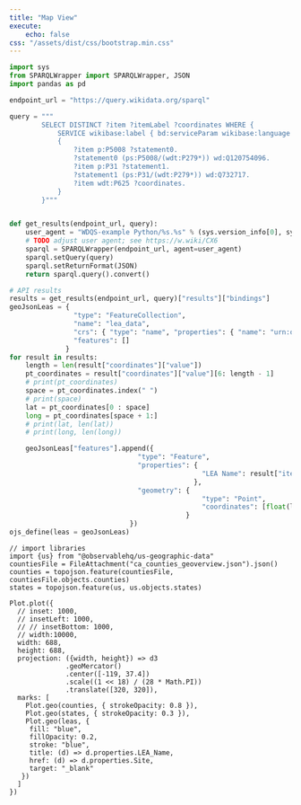 ```yaml
---
title: "Map View"
execute:
    echo: false
css: "/assets/dist/css/bootstrap.min.css"
---
```


```python
import sys
from SPARQLWrapper import SPARQLWrapper, JSON
import pandas as pd
```

```python
endpoint_url = "https://query.wikidata.org/sparql"

query = """
        SELECT DISTINCT ?item ?itemLabel ?coordinates WHERE {
            SERVICE wikibase:label { bd:serviceParam wikibase:language "en". }
            {
                ?item p:P5008 ?statement0.
                ?statement0 (ps:P5008/(wdt:P279*)) wd:Q120754096.
                ?item p:P31 ?statement1.
                ?statement1 (ps:P31/(wdt:P279*)) wd:Q732717.
                ?item wdt:P625 ?coordinates.
            }
        }"""


def get_results(endpoint_url, query):
    user_agent = "WDQS-example Python/%s.%s" % (sys.version_info[0], sys.version_info[1])
    # TODO adjust user agent; see https://w.wiki/CX6
    sparql = SPARQLWrapper(endpoint_url, agent=user_agent)
    sparql.setQuery(query)
    sparql.setReturnFormat(JSON)
    return sparql.query().convert()

# API results
results = get_results(endpoint_url, query)["results"]["bindings"]
geoJsonLeas = {
                "type": "FeatureCollection",
                "name": "lea_data",
                "crs": { "type": "name", "properties": { "name": "urn:ogc:def:crs:EPSG::4269" } },
                "features": []
              }
for result in results:
    length = len(result["coordinates"]["value"])
    pt_coordinates = result["coordinates"]["value"][6: length - 1]
    # print(pt_coordinates)
    space = pt_coordinates.index(" ")
    # print(space)
    lat = pt_coordinates[0 : space]
    long = pt_coordinates[space + 1:]
    # print(lat, len(lat))
    # print(long, len(long))

    geoJsonLeas["features"].append({
                                "type": "Feature",
                                "properties": {
                                                "LEA Name": result["itemLabel"]["value"][9:]
                                              },
                                "geometry": {
                                                "type": "Point", 
                                                "coordinates": [float(lat), float(long)]
                                            }
                              })
ojs_define(leas = geoJsonLeas)
```

```ojs
// import libraries
import {us} from "@observablehq/us-geographic-data"
countiesFile = FileAttachment("ca_counties_geoverview.json").json()
counties = topojson.feature(countiesFile, countiesFile.objects.counties)
states = topojson.feature(us, us.objects.states)
```

```ojs
Plot.plot({
  // inset: 1000,
  // insetLeft: 1000,
  // // insetBottom: 1000,
  // width:10000,
  width: 688,
  height: 688,
  projection: ({width, height}) => d3
              .geoMercator()
              .center([-119, 37.4])
              .scale((1 << 18) / (28 * Math.PI))
              .translate([320, 320]),
  marks: [
    Plot.geo(counties, { strokeOpacity: 0.8 }),
    Plot.geo(states, { strokeOpacity: 0.3 }),
    Plot.geo(leas, {
     fill: "blue",
     fillOpacity: 0.2,
     stroke: "blue",
     title: (d) => d.properties.LEA_Name,
     href: (d) => d.properties.Site,
     target: "_blank"
   })
  ]
})
```